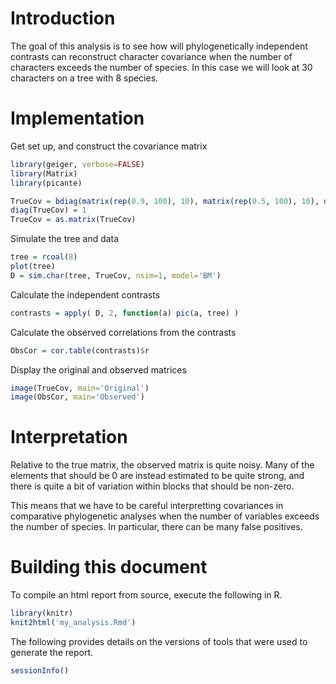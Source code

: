 # Introduction

The goal of this analysis is to see how will phylogenetically independent 
contrasts can reconstruct character covariance when the number of 
characters exceeds the number of species. In this case we will look at 30 
characters on a tree with 8 species.

# Implementation

Get set up, and construct the covariance matrix

```r
library(geiger, verbose=FALSE)
library(Matrix)
library(picante)

TrueCov = bdiag(matrix(rep(0.9, 100), 10), matrix(rep(0.5, 100), 10), diag(10))
diag(TrueCov) = 1
TrueCov = as.matrix(TrueCov)
```

Simulate the tree and data
```r
tree = rcoal(8)
plot(tree)
D = sim.char(tree, TrueCov, nsim=1, model='BM')
```

Calculate the independent contrasts
```r
contrasts = apply( D, 2, function(a) pic(a, tree) )
```

Calculate the observed correlations from the contrasts
```r
ObsCor = cor.table(contrasts)$r
```
Display the original and observed matrices

```r
image(TrueCov, main='Original')
image(ObsCor, main='Observed')
```

# Interpretation

Relative to the true matrix, the observed matrix is quite noisy. Many of 
the elements that should be 0 are instead estimated to be quite strong, 
and there is quite a bit of variation within blocks that should be 
non-zero.

This means that we have to be careful interpretting covariances in 
comparative phylogenetic analyses when the number of variables exceeds 
the number of species. In particular, there can be many false positives.

# Building this document

To compile an html report from source, execute the following in R.

```r
library(knitr)
knit2html('my_analysis.Rmd')
```

The following provides details on the versions of tools that were used to 
generate the report.

```r
sessionInfo()
```